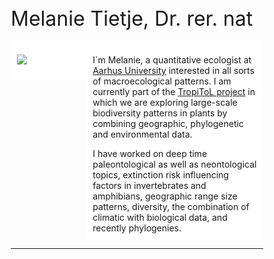 


<div class="wrapper"></div>

<br>

<!-- <div style="background-color:lightgrey"> -->
<!--   <font size="5"> -->
<!--   <font color="red"> -->
<!--   NEWS : -->
<!--   </font> -->
<!--   Our paper on [Diversity partitioning in the Phanerozoic](https://www.pnas.org/content/early/2018/12/13/1814487116) in PNAS -->
<!--   </font> -->
<!-- </div> -->


 <font size="6">Melanie Tietje, Dr. rer. nat </font> 

<style>
* {
  box-sizing: border-box;
}

/* Create two equal columns that floats next to each other */
.column {
  float: left;
  padding: 10px;
}

.left {
  width: 30%;
}

.right {
  width: 70%;
}

/* Clear floats after the columns */
.row:after {
  content: "";
  display: table;
  clear: both;
}

/* Responsive layout - makes the two columns stack on top of each other instead of next to each other */
@media screen and (max-width: 600px) {
  .column {
    width: 100%;
  }
}
</style>
</head>
<body>

<div class="row">
  <div class="column left" style="background-color:#FFFFFF;">
<div style="width:250px; height=1700px">
![](P1340277_s2.jpg) 
</div>
  </div>
  <div class="column right" style="background-color:#FFFFFF;">
I`m Melanie, a quantitative ecologist at [Aarhus University](https://pure.au.dk/portal/en/persons/melanie-tietje(6abaa223-a82b-4577-acce-f2ead58ba86b).html) interested in all sorts of macroecological patterns. I am currently part of the [TropiToL project](https://peb-group.net/trf) in which we are exploring large-scale biodiversity patterns in plants by combining geographic, phylogenetic and environmental data. 

I have worked on deep time paleontological as well as neontological topics, extinction risk influencing factors in invertebrates and amphibians, geographic range size patterns, diversity, the combination of climatic with biological data, and recently phylogenies.
  </div>
</div>





------


